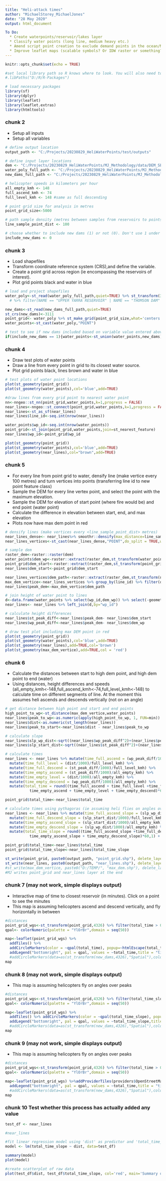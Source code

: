 ```yaml
---
title: "Heli-attack times"
author: "MichaelStorey_MichaelJones"
date: "28 May 2020"
output: html_document

To Do:
  * Create waterpoints/reservoir/lakes layer
  * Classify water points (long line, medium heavy etc.)
  * Amend script point creation to exclude demand points in the ocean/NSW
  * Improve leaflet maps (scalable symbols? Or IDW raster or something?)
---
```


```r
knitr::opts_chunk$set(echo = TRUE)

#set local library path so R knows where to look. You will also need to run this line below before downloading new packages, just due to some cenitex issues.
#.libPaths("D:/R/R-Packages")

# load necessary packages
library(sf)
library(dplyr)
library(leaflet)
library(leaflet.extras)
library(htmltools)

```

### chunk 2

-   Setup all inputs
-   Setup all variables

```r

# define output location
output_path <- "C:/Projects/20230829_HeliWaterPoints/test/outputs"

# define input layer locations
dem <- "C:/Projects/20230829_HeliWaterPoints/MJ_Methodology/data/DEM_SE_Tas_mosaic.tif"
water_poly_full_path <- "C:/Projects/20230829_HeliWaterPoints/MJ_Methodology/data/reservoir_all_new.shp"
new_dams_full_path <- "C:/Projects/20230829_HeliWaterPoints/MJ_Methodology/data/potential_dam_locations_14052020.shp"

# helicopter speeds in kilometers per hour
all_empty_kmh <- 148
full_ascend_kmh <- 74
full_level_kmh <- 148 #same as full descending

# point grid size for analysis in metres
point_grid_size<-5000

# path sample density (metres between samples from reservoirs to points)
line_sample_point_dist <- 100

# choose whether to include new dams (1) or not (0). Don't use 1 under a 1k grid, will take too long.
include_new_dams <- 0

```

### chunk 3

-   Load shapefiles
-   Transform coordinate reference system (CRS),and define the variable.
-   Create a point grid across region (ie encompassing the reservoirs of interest).
-   Plot grid points black and water in blue

```r

# load and project shapefiles
water_poly<-st_read(water_poly_full_path,quiet=TRUE) %>% st_transform(3111,quiet=TRUE) 
  # %>% filter(NAME == "UPPER YARRA RESERVOIR" | NAME == "THOMSON DAM" | NAME == "LAKE EILDON" | NAME == "OSHANNASSY RESERVOIR" | NAME == "MAROONDAH RESERVOIR" | NAME == "LAKE WILLIAM HOVELL" | NAME == "LAKE NILLAHCOOTIE" | NAME == "LAKE TALI KARNG" | NAME == "TARGO RESERVOIR" | NAME == "SILVAN RESERVOIR" | NAME == "CARDINIA RESERVOIR" | NAME == "POWELLTOWN DAM" | NAME == "LAKE GLENMAGGIE" | NAME == "BLUE ROCK LAKE")

new_dams<-st_read(new_dams_full_path,quiet=TRUE)  
st_crs(new_dams)<-3111
point_grid<- water_poly %>% st_make_grid(point_grid_size,what='centers') %>% st_as_sf()
water_points<-st_cast(water_poly,"POINT")

# test to see if new dams included based on variable value entered above
if(include_new_dams == 1){water_points<-st_union(water_points,new_dams) %>% st_cast("POINT")}

```

### chunk 4

-   Draw test plots of water points
-   Draw a line from every point in grid to its closest water source.
-   Plot grid points black, lines brown and water in blue

```r

# test plots of water point locations
plot(st_geometry(point_grid))
plot(st_geometry(water_points),col='blue',add=TRUE)

#draw lines from every grid point to nearest water point
nn<-nngeo::st_nn(point_grid,water_points,k=1,progress = FALSE)
near_lines<-nngeo::st_connect(point_grid,water_points,k=1,progress = FALSE)
near_lines<-st_as_sf(near_lines) 
near_lines$line_id<-seq.int(nrow(near_lines))

water_points$wp_id<-seq.int(nrow(water_points))
point_grid<-st_join(point_grid,water_points,join=st_nearest_feature)
near_lines$wp_id<-point_grid$wp_id

plot(st_geometry(point_grid))
plot(st_geometry(water_points),col='blue',add=TRUE)
plot(st_geometry(near_lines),col="brown",add=TRUE)

```

### chunk 5

-   For every line from point grid to water, densify line (make vertice every 100 metres) and turn vertices into points (transferring line id to new point feature class)
-   Sample the DEM for every line vertex point, and select the point with the maximum elevation.
-   Sample the DEM for elevation of start point (where fire would be) and end point (water point)
-   Calculate the difference in elevation between start, end, and max elevation
-   Plots now have max dem point in red

```r

# densify lines (make vertices every <line_sample_point_dist> metres)
near_lines_dense<- near_lines%>% smoothr::densify(max_distance=line_sample_point_dist)
near_lines_vertices<-st_cast(near_lines_dense,"POINT",do_split = TRUE,warn = FALSE)

# sample dem
raster_dem<-raster::raster(dem)
water_points$dem_wp<-raster::extract(raster_dem,st_transform(water_points,4326))
point_grid$dem_start<-raster::extract(raster_dem,st_transform(point_grid,4326))
near_lines$dem_start<-point_grid$dem_start

near_lines_vertices$dem_path<-raster::extract(raster_dem,st_transform(near_lines_vertices,4326,quiet=TRUE))
max_dem_vertice<-near_lines_vertices %>% group_by(line_id) %>% filter(dem_path==max(dem_path)) %>% mutate(n=n()) %>% mutate(positionInCategory = 1:n()) %>% filter(positionInCategory == 1)
near_lines$peak_dem<-max_dem_vertice$dem_path

# join height of water point to lines
d<-data.frame(water_points %>% select(wp_id,dem_wp)) %>% select(-geometry)
near_lines<- near_lines %>% left_join(d,by="wp_id") 

# calculate height differences
near_lines$st_peak_diff<-near_lines$peak_dem- near_lines$dem_start
near_lines$wp_peak_diff<-near_lines$peak_dem- near_lines$dem_wp

# draw test plot including max DEM point in red
plot(st_geometry(point_grid))
plot(st_geometry(water_points),col='blue',add=TRUE)
plot(st_geometry(near_lines),add=TRUE,col='brown')
plot(st_geometry(max_dem_vertice),add=TRUE,col = 'red')

```

### chunk 6

-   Calculate the distances between start to high dem point, and high dem point to end (water)
-   Using distances, height differences and speeds (all_empty_kmh\<-148,full_ascend_kmh\<-74,full_level_kmh\<-148) to calculate time on different segments of line. At the moment this assumes heli ascends and descends vertically (not on an angle)

```r

# get distance between high point and start and end points
high_point_to_wp<-st_distance(max_dem_vertice,water_points)
near_lines$peak_to_wp<-as.numeric(apply(high_point_to_wp, 1, FUN=min))
near_lines$dist<-as.numeric(st_length(near_lines)) 
near_lines$peak_to_start<-near_lines$dist - near_lines$peak_to_wp

# calculate slope
near_lines$slp_wp_dist<-sqrt((near_lines$wp_peak_diff^2)+(near_lines$peak_to_wp^2))
near_lines$slp_start_dist<-sqrt((near_lines$st_peak_diff^2)+(near_lines$peak_to_start^2))

# calculate times
near_lines <- near_lines %>% mutate(time_full_ascend = (wp_peak_diff/1000)/full_ascend_kmh) %>% 
  mutate(time_full_level = (dist/1000)/full_level_kmh) %>% 
  mutate(time_full_descend = (st_peak_diff/1000)/full_level_kmh) %>% 
  mutate(time_empty_ascend = (st_peak_diff/1000)/all_empty_kmh) %>% 
  mutate(time_empty_level = (dist/1000)/all_empty_kmh) %>% 
  mutate(time_empty_descend = (wp_peak_diff/1000)/all_empty_kmh) %>% 
  mutate(total_time = round((time_full_ascend + time_full_level +time_full_descend +
           time_empty_ascend + time_empty_level + time_empty_descend)*60,1) + 2) #plus 2 minutes for fill time

point_grid$total_time<-near_lines$total_time

# calculate times using pythagoras (ie assuming heli flies on angles over)
near_lines <- near_lines %>% mutate(time_full_ascend_slope = (slp_wp_dist/1000)/full_ascend_kmh) %>% 
  mutate(time_full_descend_slope = (slp_start_dist/1000)/full_level_kmh) %>% 
  mutate(time_empty_ascend_slope = (slp_start_dist/1000)/all_empty_kmh) %>% 
  mutate(time_empty_descend_slope = (slp_wp_dist/1000)/all_empty_kmh) %>% 
  mutate(total_time_slope = round((time_full_ascend_slope +time_full_descend_slope +
           time_empty_ascend_slope + time_empty_descend_slope)*60,1) + 2) #plus 2 minutes for fill time

point_grid$total_time<-near_lines$total_time
point_grid$total_time_slope<-near_lines$total_time_slope

st_write(point_grid, paste0(output_path, "point_grid.shp"), delete_layer = TRUE)
st_write(near_lines, paste0(output_path, "near_lines.shp"), delete_layer = TRUE)
#st_write(max_dem_vertice, paste0("D:/TEMP/", "max_dem.shp"), delete_layer = TRUE)
#MJ writes point_grid and near_lines layer at the end

```

### chunk 7 (may not work, simple displays output)

-   Interactive map of time to closest reservoir (in minutes). Click on a point to see the minutes
-   This map is assuming helicopters ascend and descend vertically, and fly horizontally in between

```r

#distances
point_grid_wgs<-st_transform(point_grid,4326) %>% filter(total_time > 0) %>% as("Spatial")
qpal<- colorNumeric(palette = "YlOrBr",domain = seq(50))

map<-leaflet(point_grid_wgs) %>%
  addTiles() %>% 
  addCircleMarkers(color = ~qpal(total_time), popup=~htmlEscape(total_time), radius=10, fillOpacity = 1) %>% addPolygons(data=as(st_transform(water_poly,4326),"Spatial"))%>% 
  addLegend("bottomright", pal = qpal, values = ~total_time,title = "time in minutes",opacity = 1)# %>%
  #addCircleMarkers(data=as(st_transform(new_dams,4326),"Spatial"),color = "blue", radius=10, fillOpacity = 1) 
map 

```

### chunk 8 (may not work, simple displays output)

-   This map is assuming helicopters fly on angles over peaks

```r

#distances
point_grid_wgs<-st_transform(point_grid,4326) %>% filter(total_time_slope > 0) %>% as("Spatial")
qpal<- colorNumeric(palette = "YlOrBr",domain = seq(50))

map<-leaflet(point_grid_wgs) %>%
  addTiles() %>% addCircleMarkers(color = ~qpal(total_time_slope), popup=~htmlEscape(total_time_slope), radius=5, fillOpacity = 0.5) %>% addPolygons(data=as(st_transform(water_poly,4326),"Spatial"))%>% 
  addLegend("bottomright", pal = qpal, values = ~total_time_slope,title = "time in minutes",opacity = 1)# %>%
  #addCircleMarkers(data=as(st_transform(new_dams,4326),"Spatial"),color = "blue", radius=10, fillOpacity = 1) 
map 

```

### chunk 9 (may not work, simple displays output)

-   This map is assuming helicopters fly on angles over peaks

```r

#distances
point_grid_wgs<-st_transform(point_grid,4326) %>% filter(total_time > 0) %>% as("Spatial")
qpal<- colorNumeric(palette = "YlOrBr",domain = seq(50))

map<-leaflet(point_grid_wgs) %>%addProviderTiles(providers$OpenStreetMap.BlackAndWhite) %>% addCircleMarkers(color = ~qpal(total_time), popup=~htmlEscape(total_time), radius=10, fillOpacity = 1) %>% addPolygons(data=as(st_transform(water_poly,4326),"Spatial"))%>% 
  addLegend("bottomright", pal = qpal, values = ~total_time,title = "time in minutes",opacity = 1)# %>%
  #addCircleMarkers(data=as(st_transform(new_dams,4326),"Spatial"),color = "blue", radius=10, fillOpacity = 1) 
map 

```

### chunk 10 Test whether this process has actually added any value


```r

test_df <- near_lines

#near_lines

#fit linear regression model using 'dist' as predictor and 'total_time_slope' as response variable
model <- lm(total_time_slope ~ dist, data=test_df)

summary(model)
plot(model)

#create scatterplot of raw data
plot(test_df$dist, test_df$total_time_slope, col='red', main='Summary of Regression Model', xlab='Distance', ylab='Total Time') + abline(lm(total_time_slope ~ dist, data=test_df))

```